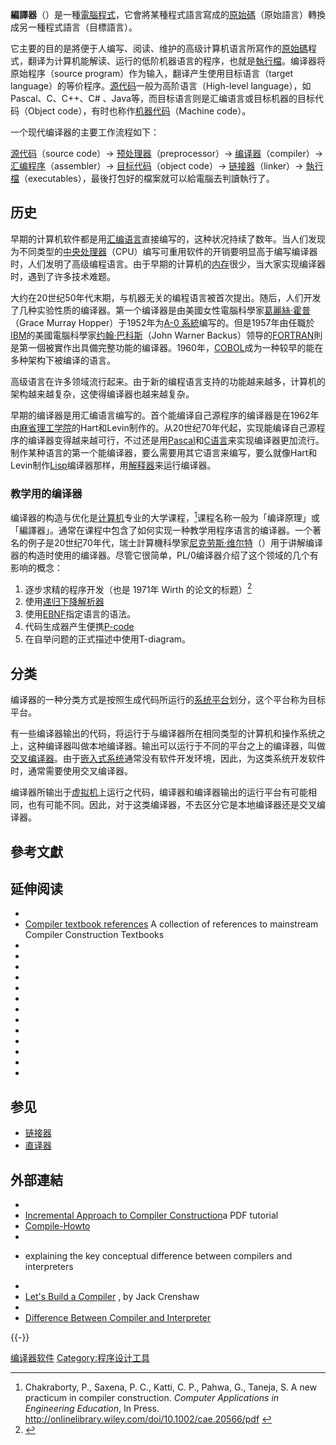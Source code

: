 {{noteTA
|G1 = IT
|1 = zh-cn:程序; zh-tw:程式;
}}
{{Expand English}}
{{Program execution}}

'''編譯器'''（{{lang|en|compiler}}）是一種[[電腦程式|電腦程式]]，它會將某種程式語言寫成的[[原始碼|原始碼]]（原始語言）轉換成另一種程式語言（目標語言）。

它主要的目的是將便于人编写、阅读、维护的高级计算机语言所寫作的[[原始碼|原始碼]]程式，翻译为计算机能解读、运行的低阶机器语言的程序，也就是[[執行檔|執行檔]]。编译器将原始程序（source program）作为输入，翻译产生使用目标语言（target language）的等价程序。[[源代码|源代码]]一般为高阶语言（High-level language），如Pascal、C、C++、C# 、Java等，而目标语言则是汇编语言或目标机器的目标代码（Object code），有时也称作[[机器代码|机器代码]]（Machine code）。

一个现代编译器的主要工作流程如下：

[[源代码|源代码]]（source code）→ [[预处理器|预处理器]]（preprocessor）→ [[编译器|编译器]]（compiler）→ [[汇编程序|汇编程序]]（assembler）→ [[目标代码|目标代码]]（object code）→ [[链接器|链接器]]（linker）→ [[執行檔|執行檔]]（executables），最後打包好的檔案就可以給電腦去判讀執行了。

== 历史 ==
早期的计算机软件都是用[[汇编语言|汇编语言]]直接编写的，这种状况持续了数年。当人们发现为不同类型的[[中央处理器|中央处理器]]（CPU）编写可重用软件的开销要明显高于编写编译器时，人们发明了高级编程语言。由于早期的计算机的[[内存|内存]]很少，当大家实现编译器时，遇到了许多技术难题。

大约在20世纪50年代末期，与机器无关的编程语言被首次提出。随后，人们开发了几种实验性质的编译器。第一个编译器是由美國女性電腦科學家[[葛麗絲·霍普|葛麗絲·霍普]]（Grace Murray Hopper）于1952年为[[A-0_系統|A-0 系統]]编写的。但是1957年由任職於[[IBM|IBM]]的美國電腦科學家[[约翰·巴科斯|约翰·巴科斯]]（John Warner Backus）领导的[[FORTRAN|FORTRAN]]則是第一個被實作出具備完整功能的编译器。1960年，[[COBOL|COBOL]]成为一种较早的能在多种架构下被编译的语言。

高级语言在许多领域流行起来。由于新的编程语言支持的功能越来越多，计算机的架构越来越复杂，这使得编译器也越来越复杂。

早期的编译器是用汇编语言编写的。首个能编译自己源程序的编译器是在1962年由[[麻省理工学院|麻省理工学院]]的Hart和Levin制作的。从20世纪70年代起，实现能编译自己源程序的编译器变得越来越可行，不过还是用[[Pascal_(编程语言)|Pascal]]和[[C语言|C语言]]来实现编译器更加流行。制作某种语言的第一个能编译器，要么需要用其它语言来编写，要么就像Hart和Levin制作[[Lisp|Lisp]]编译器那样，用[[解释器|解释器]]来运行编译器。

=== 教学用的编译器 ===
编译器的构造与优化是[[计算机科学|计算机]]专业的大学课程，<ref>Chakraborty, P., Saxena, P. C., Katti, C. P., Pahwa, G., Taneja, S. A new practicum in compiler construction. ''Computer Applications in Engineering Education'', In Press. http://onlinelibrary.wiley.com/doi/10.1002/cae.20566/pdf {{Wayback|url=http://onlinelibrary.wiley.com/doi/10.1002/cae.20566/pdf |date=20161116230553 }}</ref>课程名称一般为「编译原理」或「編譯器」。通常在课程中包含了如何实现一种教学用程序语言的编译器。一个著名的例子是20世纪70年代，瑞士計算機科學家[[尼克劳斯·维尔特|尼克劳斯·维尔特]]（{{lang|de|Niklaus Emil Wirth}}）用于讲解编译器的构造时使用的{{link-en|PL/0|PL/0}}编译器。尽管它很简单，PL/0编译器介绍了这个领域的几个有影响的概念：

# 逐步求精的程序开发（也是 1971年 Wirth 的论文的标题）<ref>{{cite web |url=http://www.acm.org/classics/dec95/ |title=The ACM Digital Library |deadurl=yes |archiveurl=https://web.archive.org/web/20070717153035/http://www.acm.org/classics/dec95/ |archivedate=2007-07-17 }}</ref>
# 使用[[递归下降解析器|递归下降解析器]]
# 使用[[EBNF|EBNF]]指定语言的语法。
# 代码生成器产生便携[[P-code机|P-code]]
# 在自举问题的正式描述中使用T-diagram。

== 分类 ==
编译器的一种分类方式是按照生成代码所运行的[[系统平台|系统平台]]划分，这个平台称为目标平台。

有一些编译器输出的代码，将运行于与编译器所在相同类型的计算机和操作系统之上，这种编译器叫做本地编译器。输出可以运行于不同的平台之上的编译器，叫做[[交叉编译器|交叉编译器]]。由于[[嵌入式系统|嵌入式系统]]通常没有软件开发环境，因此，为这类系统开发软件时，通常需要使用交叉编译器。

编译器所输出于[[虚拟机|虚拟机]]上运行之代码，编译器和编译器输出的运行平台有可能相同，也有可能不同。因此，对于这类编译器，不去区分它是本地编译器还是交叉编译器。

== 參考文獻 ==
{{Reflist}}

== 延伸阅读 ==
<!--THESE ARE NOT THE REFERENCES OF THE ARTICLE, UNTIL THEY ARE CITED TO ACCOUNT FOR SPECIFIC CONTENT. A BIBLIOGRAPHY WILL BE ADDED, FOR REPEAT USE BOOK CITATIONS, SO SHORT FORM CITATIONS CAN BE USED. BUT UNTIL THIS CONTENT IS CITED, IT IS NOT A REFERENCE OF THIS WORK.-->
* {{cite web |author=LLVM community |title = The LLVM Target-Independent Code Generator |url = http://llvm.org/docs/CodeGenerator.html#built-in-register-allocators |website = LLVM Documentation |access-date = 17 June 2016 }}
* [https://web.archive.org/web/20150103161301/http://www.informatik.uni-trier.de/~ley/db/books/compiler/index.html Compiler textbook references] A collection of references to mainstream Compiler Construction Textbooks
* {{cite book |author1-link=Alfred V. Aho |last1=Aho |first1=Alfred V. |author1-link = Ravi Sethi |last2=Sethi |first2=Ravi |author3-link = Jeffrey D. Ullman |last3=Ullman |first3 = Jeffrey D. |title = Compilers: Principles, Techniques, and Tools |isbn=9780201100884 |publisher=[[Addison-Wesley|Addison-Wesley]] |year=1986 |edition=1st |title-link = Compilers: Principles, Techniques, and Tools }}
* {{cite journal |author-link = Frances E. Allen |last = Allen |first = Frances E. |title = A History of Language Processor Technology in IBM |journal=IBM Journal of Research and Development |volume=25 |pages=535–548 |number=5 |date=September 1981 |publisher=[[IBM|IBM]] |doi = 10.1147/rd.255.0535 }}
* {{cite book |last1=Allen |first1=Randy |author2-link=Ken Kennedy (computer scientist) |last2=Kennedy |first2=Ken |title=Optimizing Compilers for Modern Architectures |publisher=[[Morgan_Kaufmann_Publishers|Morgan Kaufmann Publishers]] |year=2001 |isbn=978-1-55860-286-1}}
* {{cite book |author-link = Andrew Appel |last=Appel |first = Andrew Wilson |title = Modern Compiler Implementation in Java |edition=2nd |publisher=[[Cambridge_University_Press|Cambridge University Press]] |year=2002 |isbn=978-0-521-82060-8}}
* {{cite book |author-link=Andrew Appel |last=Appel |first=Andrew Wilson |url = https://books.google.com/books?id=8APOYafUt-oC |title = Modern Compiler Implementation in ML |publisher=[[Cambridge_University_Press|Cambridge University Press]] |year=1998 |isbn=978-0-521-58274-2 }}
* {{cite book |last=Bornat |first=Richard |title = Understanding and Writing Compilers: A Do It Yourself Guide |year=1979 |publisher=[[Macmillan_Publishing|Macmillan Publishing]] |isbn=978-0-333-21732-0 |url = http://www.cs.mdx.ac.uk/staffpages/r_bornat/books/compiling.pdf |author-link=Richard Bornat }}
* {{cite book |title = Engineering a compiler |url = https://archive.org/details/engineeringcompi00coop_143 |last1=Cooper|first1=Keith Daniel|last2=Torczon|first2=Linda|year = 2012 |publisher=Elsevier/Morgan Kaufmann|isbn=9780120884780|edition=2nd|location=Amsterdam|page=[https://archive.org/details/engineeringcompi00coop_143/page/n32 8] |oclc=714113472 }}
* {{cite book |last1 = McKeeman |first1 = William Marshall |author1-link = William M. McKeeman |author2-link = Jim Horning |last2=Horning |first2 = James J. |last3=Wortman |first3 = David B. |url = https://archive.org/details/compilergenerato00mcke |title=A Compiler Generator |location=[[Englewood_Cliffs,_NJ|Englewood Cliffs, NJ]] |publisher=[[Prentice-Hall|Prentice-Hall]] |year=1970 |isbn=978-0-13-155077-3 }}
* {{cite book |author-link=Steven Muchnick |last=Muchnick |first=Steven |url = https://books.google.com/books?id=Pq7pHwG1_OkC |title = Advanced Compiler Design and Implementation |publisher=[[Morgan_Kaufmann_Publishers|Morgan Kaufmann Publishers]] |year=1997 |isbn=978-1-55860-320-2 }}
* {{cite book |author-link = Michael L. Scott |last=Scott |first=Michael Lee |url = https://books.google.com/books?id=4LMtA2wOsPcC |title = Programming Language Pragmatics |publisher=[[Morgan_Kaufmann|Morgan Kaufmann]] |year=2005 |edition=2nd |isbn=978-0-12-633951-2 }}
* {{cite book |last1=Srikant |first1 = Y. N. |last2=Shankar |first2 = Priti |url = https://books.google.com/books?id=0K_jIsgyNpoC |title = The Compiler Design Handbook: Optimizations and Machine Code Generation |publisher=[[CRC_Press|CRC Press]] |year=2003 |isbn=978-0-8493-1240-3 }}
* {{cite book |last=Terry |first = Patrick D. |url = http://scifac.ru.ac.za/compilers/conts.htm |title = Compilers and Compiler Generators: An Introduction with C++ |publisher=International Thomson Computer Press |year=1997 |isbn=978-1-85032-298-6 }}
* {{cite book |author-link = Niklaus Wirth |last=Wirth |first=Niklaus |url = http://www.ethoberon.ethz.ch/WirthPubl/CBEAll.pdf |title=Compiler Construction |isbn=978-0-201-40353-4 |publisher=[[Addison-Wesley|Addison-Wesley]] |year=1996 |access-date=2020-01-11 |archive-url = https://web.archive.org/web/20170217071020/http://www.ethoberon.ethz.ch/WirthPubl/CBEAll.pdf |archive-date=2017-02-17 |dead-url=yes }}

== 参见 ==
{{Portal box|软件|计算机程序设计|计算机科学}}
* [[链接器|链接器]]
* [[直译器|直译器]]

==外部連結==
{{Wiktionary|compiler}}
{{Wikibooks|Compiler Construction}}
{{Commons category|Compilers}}
*{{curlie|Computers/Programming/Compilers/|Compilers}}
*[http://scheme2006.cs.uchicago.edu/11-ghuloum.pdf Incremental Approach to Compiler Construction]{{snd}}a PDF tutorial
*[http://la-samhna.de/library/compile/index.html Compile-Howto]
*{{webarchive |url=https://web.archive.org/web/20180515111448/http://www.diku.dk:80/hjemmesider/ansatte/torbenm/Basics/|title=Basics of Compiler Design}}
*{{YouTube|_C5AHaS1mOA|Short animation}} explaining the key conceptual difference between compilers and interpreters
*{{YouTube|id=QPCC2sbukeo|title=Syntax Analysis & LL1 Parsing}}
*[http://compilers.iecc.com/crenshaw/ Let's Build a Compiler] {{Wayback|url=http://compilers.iecc.com/crenshaw/ |date=20160208112336 }}, by Jack Crenshaw
*{{webarchive |url=https://web.archive.org/web/20141010102940/http://www.compdev.net/|title=Forum about compiler development}}
*[https://www.stechies.com/difference-between-compiler-interpreter/ Difference Between Compiler and Interpreter]

{{-}}
{{Computer Science}}

{{Authority control}}

[[Category:编译器软件|]]
[[Category:程序设计工具|Category:程序设计工具]]